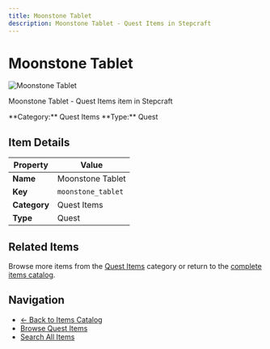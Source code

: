 ```yaml
---
title: Moonstone Tablet
description: Moonstone Tablet - Quest Items in Stepcraft
---
```


# Moonstone Tablet

<div className="flex items-start gap-6 mb-8">
  <div className="flex-shrink-0">
    <img src="/assets/quest_items/moonstone_tablet.png" alt="Moonstone Tablet" className="w-24 h-24 border rounded-lg" />
  </div>
  <div className="flex-1">
    <div className="space-y-2">
      <p className="text-lg text-muted-foreground">Moonstone Tablet - Quest Items item in Stepcraft</p>
      <div className="flex flex-wrap gap-4 text-sm">
        <span className="px-2 py-1 bg-blue-100 dark:bg-blue-900 rounded-md">
          **Category:** Quest Items
        </span>
        <span className="px-2 py-1 bg-green-100 dark:bg-green-900 rounded-md">
          **Type:** Quest
        </span>
      </div>
    </div>
  </div>
</div>

## Item Details

| Property | Value |
|----------|-------|
| **Name** | Moonstone Tablet |
| **Key** | `moonstone_tablet` |
| **Category** | Quest Items |
| **Type** | Quest |






## Related Items

Browse more items from the [Quest Items](/docs/items#quest-items) category or return to the [complete items catalog](/docs/items).

## Navigation

- [← Back to Items Catalog](/docs/items)
- [Browse Quest Items](/docs/items#quest-items)
- [Search All Items](/search)
